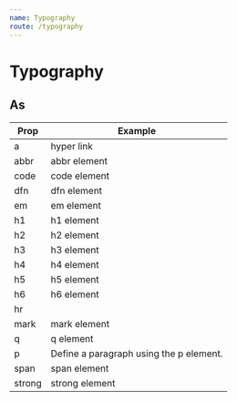 ```yaml
---
name: Typography
route: /typography
---
```



# Typography

<Props of={Typography} />

## As

<Playground>
  <ThemeProvider>
    <table>
      <thead>
        <tr>
          <th>Prop</th>
          <th>Example</th>
        </tr>
      </thead>
      <tbody>
        <tr>
          <td>a</td>
          <td>
            <Typography href="#" as="a">
              hyper link
            </Typography>
          </td>
        </tr>
        <tr>
          <td>abbr</td>
          <td>
            <Typography as="abbr" title="Abbreviation Component">
              abbr element
            </Typography>
          </td>
        </tr>
        <tr>
          <td>code</td>
          <td>
            <Typography as="code">code element</Typography>
          </td>
        </tr>
        <tr>
          <td>dfn</td>
          <td>
            <Typography as="dfn">dfn element</Typography>
          </td>
        </tr>
        <tr>
          <td>em</td>
          <td>
            <Typography as="em">em element</Typography>
          </td>
        </tr>
        <tr>
          <td>h1</td>
          <td>
            <Typography as="h1">h1 element</Typography>
          </td>
        </tr>
        <tr>
          <td>h2</td>
          <td>
            <Typography as="h2">h2 element</Typography>
          </td>
        </tr>
        <tr>
          <td>h3</td>
          <td>
            <Typography as="h3">h3 element</Typography>
          </td>
        </tr>
        <tr>
          <td>h4</td>
          <td>
            <Typography as="h4">h4 element</Typography>
          </td>
        </tr>
        <tr>
          <td>h5</td>
          <td>
            <Typography as="h5">h5 element</Typography>
          </td>
        </tr>
        <tr>
          <td>h6</td>
          <td>
            <Typography as="h6">h6 element</Typography>
          </td>
        </tr>
        <tr>
          <td>hr</td>
          <td>
            <Typography as="hr" />
          </td>
        </tr>
        <tr>
          <td>mark</td>
          <td>
            <Typography as="mark">mark element</Typography>
          </td>
        </tr>
        <tr>
          <td>q</td>
          <td>
            <Typography as="q">q element</Typography>
          </td>
        </tr>
        <tr>
          <td>p</td>
          <td>
            <Typography as="p">
              Define a paragraph using the p element.
            </Typography>
          </td>
        </tr>
        <tr>
          <td>span</td>
          <td>
            <Typography as="span">span element</Typography>
          </td>
        </tr>
        <tr>
          <td>strong</td>
          <td>
            <Typography as="strong">strong element</Typography>
          </td>
        </tr>
      </tbody>
    </table>
  </ThemeProvider>
</Playground>
